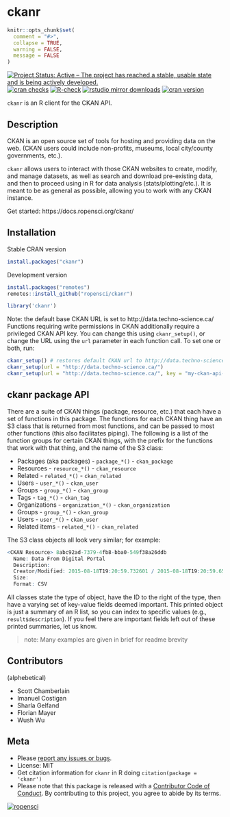 ckanr
=====

```r
knitr::opts_chunk$set(
  comment = "#>",
  collapse = TRUE,
  warning = FALSE,
  message = FALSE
)
```

[![Project Status: Active – The project has reached a stable, usable state and is being actively developed.](https://www.repostatus.org/badges/latest/active.svg)](https://www.repostatus.org/#active)
[![cran checks](https://cranchecks.info/badges/worst/ckanr)](https://cranchecks.info/pkgs/ckanr)
[![R-check](https://github.com/ropensci/ckanr/workflows/R-check/badge.svg)](https://github.com/ropensci/ckanr/actions/)
[![rstudio mirror downloads](https://cranlogs.r-pkg.org/badges/ckanr?color=FAB657)](https://github.com/r-hub/cranlogs.app)
[![cran version](https://www.r-pkg.org/badges/version/ckanr)](https://cran.r-project.org/package=ckanr)

`ckanr` is an R client for the CKAN API.

## Description

CKAN is an open source set of tools for hosting and providing data on the web. (CKAN users could include non-profits, museums, local city/county governments, etc.).

`ckanr` allows users to interact with those CKAN websites to create, modify, and manage datasets, as well as search and download pre-existing data, and then to proceed using in R for data analysis (stats/plotting/etc.). It is meant to be as general as possible, allowing you to work with any CKAN instance.

Get started: https://docs.ropensci.org/ckanr/

## Installation

Stable CRAN version

```r
install.packages("ckanr")
```

Development version

```r
install.packages("remotes")
remotes::install_github("ropensci/ckanr")
```

```r
library('ckanr')
```

Note: the default base CKAN URL is set to http://data.techno-science.ca/
Functions requiring write permissions in CKAN additionally require a privileged
CKAN API key.
You can change this using `ckanr_setup()`, or change the URL using the `url`
parameter in each function call.
To set one or both, run:

```r
ckanr_setup() # restores default CKAN url to http://data.techno-science.ca/
ckanr_setup(url = "http://data.techno-science.ca/")
ckanr_setup(url = "http://data.techno-science.ca/", key = "my-ckan-api-key")
```

## ckanr package API

There are a suite of CKAN things (package, resource, etc.) that each have a set of functions in this package. The functions for each CKAN thing have an S3 class that is returned from most functions, and can be passed to most other functions (this also facilitates piping). The following is a list of the function groups for certain CKAN things, with the prefix for the functions that work with that thing, and the name of the S3 class:

+ Packages (aka packages) - `package_*()` - `ckan_package`
+ Resources - `resource_*()` - `ckan_resource`
+ Related - `related_*()` - `ckan_related`
+ Users - `user_*()` - `ckan_user`
+ Groups - `group_*()` - `ckan_group`
+ Tags - `tag_*()` - `ckan_tag`
+ Organizations  - `organization_*()` - `ckan_organization`
+ Groups - `group_*()` - `ckan_group`
+ Users - `user_*()` - `ckan_user`
+ Related items - `related_*()` - `ckan_related`

The S3 class objects all look very similar; for example:

```r
<CKAN Resource> 8abc92ad-7379-4fb8-bba0-549f38a26ddb
  Name: Data From Digital Portal
  Description:
  Creator/Modified: 2015-08-18T19:20:59.732601 / 2015-08-18T19:20:59.657943
  Size:
  Format: CSV
```

All classes state the type of object, have the ID to the right of the type, then have a varying set of key-value fields deemed important. This printed object is just a summary of an R list, so you can index to specific values (e.g., `result$description`). If you feel there are important fields left out of these printed summaries, let us know.

> note: Many examples are given in brief for readme brevity


## Contributors

(alphebetical)

* Scott Chamberlain
* Imanuel Costigan
* Sharla Gelfand
* Florian Mayer
* Wush Wu

## Meta

* Please [report any issues or bugs](https://github.com/ropensci/ckanr/issues).
* License: MIT
* Get citation information for `ckanr` in R doing `citation(package = 'ckanr')`
* Please note that this package is released with a [Contributor Code of Conduct](https://ropensci.org/code-of-conduct/). By contributing to this project, you agree to abide by its terms.

[![ropensci](https://ropensci.org/public_images/github_footer.png)](https://ropensci.org)
